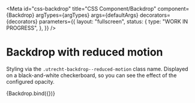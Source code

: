 <!-- @license CC0-1.0 -->


<Meta
  id="css-backdrop"
  title="CSS Component/Backdrop"
  component={Backdrop}
  argTypes={argTypes}
  args={defaultArgs}
  decorators={decorators}
  parameters={{
    layout: "fullscreen",
    status: {
      type: "WORK IN PROGRESS",
    },
  }}
/>

# Backdrop with reduced motion

Styling via the `.utrecht-backdrop--reduced-motion` class name. Displayed on a black-and-white checkerboard, so you can see the effect of the configured opacity.

<Canvas>
  <Story
    name="Reduced motion"
    args={{
      ...defaultArgs,
      reducedMotion: true,
    }}
  >
    {Backdrop.bind({})}
  </Story>
</Canvas>

<ArgsTable story="Reduced motion" />
